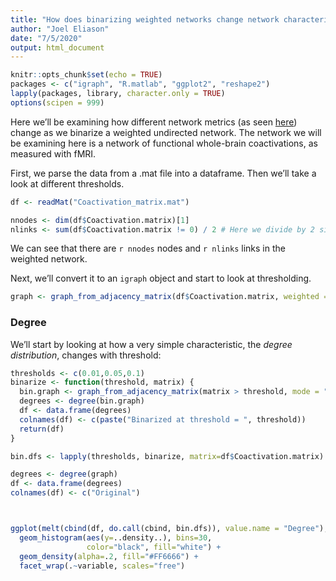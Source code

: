 ```yaml
---
title: "How does binarizing weighted networks change network characteristics?"
author: "Joel Eliason"
date: "7/5/2020"
output: html_document
---
```


```r
knitr::opts_chunk$set(echo = TRUE)
packages <- c("igraph", "R.matlab", "ggplot2", "reshape2")
lapply(packages, library, character.only = TRUE)
options(scipen = 999)
```

Here we'll be examining how different network metrics (as seen [here](./bct_table.pdf)) change as we binarize a weighted undirected network.
The network we will be examining here is a network of functional whole-brain coactivations, as measured with fMRI.

First, we parse the data from a .mat file into a dataframe. Then we'll take a look at different thresholds.

```r
df <- readMat("Coactivation_matrix.mat")

nnodes <- dim(df$Coactivation.matrix)[1]
nlinks <- sum(df$Coactivation.matrix != 0) / 2 # Here we divide by 2 since the matrix is symmetric
```
We can see that there are `r nnodes` nodes and `r nlinks` links in the weighted network.

Next, we'll convert it to an `igraph` object and start to look at thresholding.

```r
graph <- graph_from_adjacency_matrix(df$Coactivation.matrix, weighted = T, mode = "undirected", diag = F)
```

### Degree
We'll start by looking at how a very simple characteristic, the *degree distribution*, changes with threshold:

```r
thresholds <- c(0.01,0.05,0.1)
binarize <- function(threshold, matrix) {
  bin.graph <- graph_from_adjacency_matrix(matrix > threshold, mode = "lower", diag = F)
  degrees <- degree(bin.graph)
  df <- data.frame(degrees)
  colnames(df) <- c(paste("Binarized at threshold = ", threshold))
  return(df)
}

bin.dfs <- lapply(thresholds, binarize, matrix=df$Coactivation.matrix)

degrees <- degree(graph)
df <- data.frame(degrees)
colnames(df) <- c("Original")



ggplot(melt(cbind(df, do.call(cbind, bin.dfs)), value.name = "Degree"), aes(Degree)) + 
  geom_histogram(aes(y=..density..), bins=30,
                 color="black", fill="white") +
  geom_density(alpha=.2, fill="#FF6666") + 
  facet_wrap(.~variable, scales="free")
```

